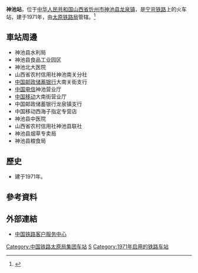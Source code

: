 {{Infobox China railway station 
|车站名称 = 神池站
|图片 = 
|图片介绍 = 
|其他名称 = 
|车站拼音 = Shenchi
|英文名称 = Shenchi Railway Station
|车站代码 = 
|电报码 = SMV
|拼音码 = SCH
|车站位置 = [[山西省|山西省]][[忻州市|忻州市]][[神池县|神池县]][[龙泉镇_(神池县)|龙泉镇]]
|归属 = [[太原铁路局|太原铁路局]]
|线路 = [[宁岢铁路|宁岢铁路]]
|车站等级 = [[四等站_(中铁)|四等站]]
|月台数目 = 
|站台面 = 
|股道数目 = 
|坐标 = 
|网站 = 
}}
'''神池站'''，位于[[中华人民共和国|中华人民共和国]][[山西省|山西省]][[忻州市|忻州市]][[神池县|神池县]][[龙泉镇_(神池县)|龙泉镇]]，是[[宁岢铁路|宁岢铁路]]上的火车站，建于1971年，由[[太原铁路局|太原铁路局]]管辖。<ref>{{Cite web |url=http://search.huochepiao.com/huochezhan/jieshao/67.htm |title=神池火车站介绍 |access-date=2017-02-09 |archive-date=2019-07-21 |archive-url=https://web.archive.org/web/20190721081820/http://search.huochepiao.com/huochezhan/jieshao/67.htm |dead-url=no }}</ref>
==車站周邊==
* 神池县水利局
* 神池县食品工业园区
* 神池北大医院
* 山西省农村信用社神池南关分社
* [[中国邮政储蓄银行|中国邮政储蓄银行]]大南关街支行
* [[中国电信|中国电信]]神池营业厅
* [[中国移动|中国移动]]大南街营业厅
* 中国邮政储蓄银行龙泉镇支行
* 中国移动西海子指定专营店
* 神池县中医院
* 山西省农村信用社神池县联社
* 神池县烟草专卖局
* 神池县粮食局

==歷史==
* 建于1971年。

==參考資料==
{{reflist}}
==外部連結==
* [http://www.12306.cn/mormhweb/ 中国铁路客户服务中心] {{Wayback|url=http://www.12306.cn/mormhweb/ |date=20180205163941 }}
{{China-rail-stub}}
{{宁岢铁路}}
[[Category:中国铁路太原局集团车站|Category:中国铁路太原局集团车站]]
[[Category:忻州市铁路车站|S]]
[[Category:1971年启用的铁路车站|Category:1971年启用的铁路车站]]